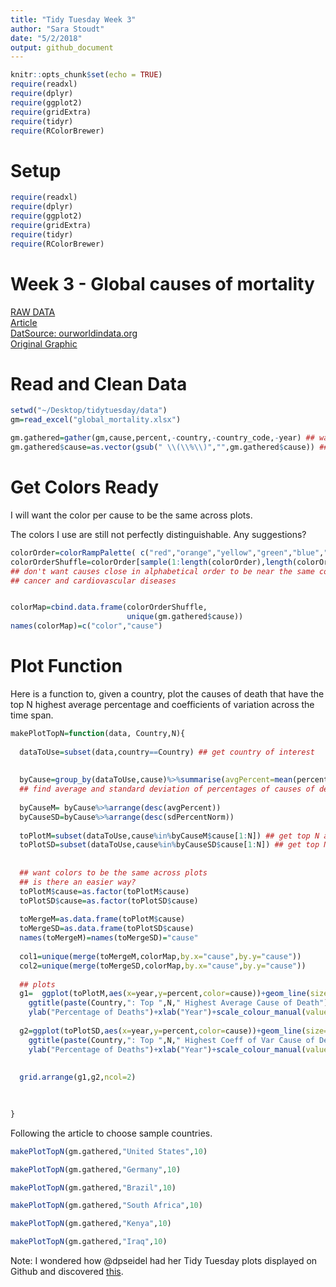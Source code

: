 ```yaml
---
title: "Tidy Tuesday Week 3"
author: "Sara Stoudt"
date: "5/2/2018"
output: github_document
---
```


```r
knitr::opts_chunk$set(echo = TRUE)
require(readxl)
require(dplyr)
require(ggplot2)
require(gridExtra)
require(tidyr)
require(RColorBrewer)
```

# Setup 
```r
require(readxl)
require(dplyr)
require(ggplot2)
require(gridExtra)
require(tidyr)
require(RColorBrewer)
```

# Week 3 - Global causes of mortality
[RAW DATA](https://github.com/rfordatascience/tidytuesday/blob/master/data/global_mortality.xlsx)  
[Article](https://ourworldindata.org/what-does-the-world-die-from)  
[DatSource: ourworldindata.org](https://ourworldindata.org/)  
[Original Graphic](https://ourworldindata.org/what-does-the-world-die-from)  



# Read and Clean Data 
```r
setwd("~/Desktop/tidytuesday/data")
gm=read_excel("global_mortality.xlsx")

gm.gathered=gather(gm,cause,percent,-country,-country_code,-year) ## want a single column for cause of death
gm.gathered$cause=as.vector(gsub(" \\(\\%\\)","",gm.gathered$cause)) ## remove (%) in causes of death
```

# Get Colors Ready 

I will want the color per cause to be the same across plots. 

The colors I use are still not perfectly distinguishable. Any suggestions?

```r
colorOrder=colorRampPalette( c("red","orange","yellow","green","blue","purple"))(length(unique(gm.gathered$cause)))
colorOrderShuffle=colorOrder[sample(1:length(colorOrder),length(colorOrder))]
## don't want causes close in alphabetical order to be near the same color mainly because of prevalence of
## cancer and cardiovascular diseases


colorMap=cbind.data.frame(colorOrderShuffle,
                          unique(gm.gathered$cause))
names(colorMap)=c("color","cause")
```

# Plot Function 

Here is a function to, given a country, plot the causes of death that have the top N highest average percentage and coefficients of variation across the time span. 

```r
makePlotTopN=function(data, Country,N){
  
  dataToUse=subset(data,country==Country) ## get country of interest
  
  
  byCause=group_by(dataToUse,cause)%>%summarise(avgPercent=mean(percent),sdPercent=sd(percent),sdPercentNorm=sd(percent)/avgPercent) 
  ## find average and standard deviation of percentages of causes of death across the time frame
  
  byCauseM= byCause%>%arrange(desc(avgPercent))
  byCauseSD=byCause%>%arrange(desc(sdPercentNorm))
  
  toPlotM=subset(dataToUse,cause%in%byCauseM$cause[1:N]) ## get top N average
  toPlotSD=subset(dataToUse,cause%in%byCauseSD$cause[1:N]) ## get top N variability
  
  
  ## want colors to be the same across plots
  ## is there an easier way?
  toPlotM$cause=as.factor(toPlotM$cause)
  toPlotSD$cause=as.factor(toPlotSD$cause)
  
  toMergeM=as.data.frame(toPlotM$cause)
  toMergeSD=as.data.frame(toPlotSD$cause)
  names(toMergeM)=names(toMergeSD)="cause"
  
  col1=unique(merge(toMergeM,colorMap,by.x="cause",by.y="cause"))
  col2=unique(merge(toMergeSD,colorMap,by.x="cause",by.y="cause"))
  
  ## plots
  g1=  ggplot(toPlotM,aes(x=year,y=percent,color=cause))+geom_line(size=2)+
    ggtitle(paste(Country,": Top ",N," Highest Average Cause of Death"))+
    ylab("Percentage of Deaths")+xlab("Year")+scale_colour_manual(values=as.character(col1$color))
  
  g2=ggplot(toPlotSD,aes(x=year,y=percent,color=cause))+geom_line(size=2)+
    ggtitle(paste(Country,": Top ",N," Highest Coeff of Var Cause of Death"))+
    ylab("Percentage of Deaths")+xlab("Year")+scale_colour_manual(values=as.character(col2$color))
  
  
  grid.arrange(g1,g2,ncol=2)
  

  
}
```


Following the article to choose sample countries.

```r
makePlotTopN(gm.gathered,"United States",10)
```

```r
makePlotTopN(gm.gathered,"Germany",10)
```

```r
makePlotTopN(gm.gathered,"Brazil",10)
```

```r
makePlotTopN(gm.gathered,"South Africa",10)
```

```r
makePlotTopN(gm.gathered,"Kenya",10)
```

```r
makePlotTopN(gm.gathered,"Iraq",10)
```

Note: I wondered how @dpseidel had her Tidy Tuesday plots displayed on Github and discovered [this](https://rmarkdown.rstudio.com/github_document_format.html).
